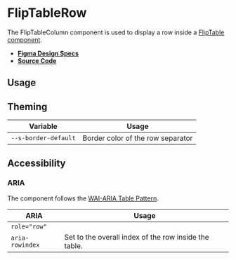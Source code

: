 
<Meta title="Components/FlipTableRow" />

# FlipTableRow

The FlipTableColumn component is used to display a row inside a
[FlipTable component](?path=/docs/components-fliptable--flip-table).

- **[Figma Design Specs](https://www.figma.com/file/iRHiAFsHxnzux8gQ9EjlZe/Swirl-Components?node-id=2368%3A11396)**
- **[Source Code](https://github.com/flip-corp/swirl/tree/main/packages/swirl-components/src/components/flip-table-row)**

## Usage

<Canvas withSource="open">
  <Story id="components-fliptablerow--flip-table-row" />
</Canvas>

<ArgsTable story="." />

## Theming

| Variable             | Usage                             |
| -------------------- | --------------------------------- |
| `--s-border-default` | Border color of the row separator |

## Accessibility

### ARIA

The component follows the
[WAI-ARIA Table Pattern](https://www.w3.org/WAI/ARIA/apg/patterns/table/).

| ARIA            | Usage                                                 |
| --------------- | ----------------------------------------------------- |
| `role="row"`    |                                                       |
| `aria-rowindex` | Set to the overall index of the row inside the table. |
